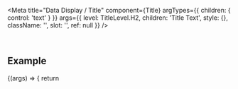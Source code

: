 
<Meta
  title="Data Display / Title"
  component={Title}
  argTypes={{
    children: { control: 'text' }
  }}
  args={{
    level: TitleLevel.H2,
    children: 'Title Text',
    style: {},
    className: '',
    slot: '',
    ref: null
  }}
/>

<DocsHeader />

<br />

## Example

<Canvas>
  <Story name="Default">
    {(args) => {
      return <Title {...args} />;
    }}
  </Story>
</Canvas>

## Properties

<ArgsTable story="." />

<Footer />
